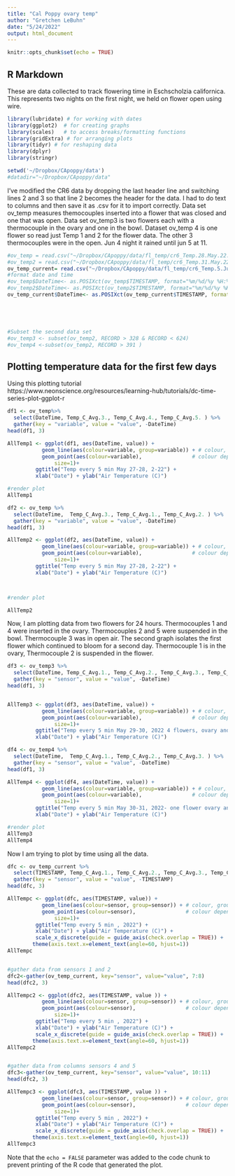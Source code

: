 ```yaml
---
title: "Cal Poppy ovary temp"
author: "Gretchen LeBuhn"
date: "5/24/2022"
output: html_document
---
```


```r
knitr::opts_chunk$set(echo = TRUE)
```

## R Markdown

These are data collected to track flowering time in Eschscholzia californica.  This represents two nights on the first night, we held on flower open using wire.

```r
library(lubridate) # for working with dates
library(ggplot2)  # for creating graphs
library(scales)   # to access breaks/formatting functions
library(gridExtra) # for arranging plots
library(tidyr) # for reshaping data
library(dplyr)
library(stringr)


```

```r
setwd('~/Dropbox/CApoppy/data')
#datadir="~/Dropbox/CApoppy/data"
```
I've modified the CR6 data by dropping the last header line and switching lines 2 and 3 so that line 2 becomes the header for the data.  I had to do text to columns and then save it as .csv for it to import correctly.  Data set ov_temp measures themocouples inserted into a flower that was closed and one that was open.  Data set ov_temp3 is two flowers each with a thermocouple in the ovary and one in the bowl.  Dataset ov_temp 4 is one flower so read just Temp 1 and 2 for the flower data.  The other 3 thermocouples were in the open.  Jun 4 night it rained until jun 5 at 11.
```r

#ov_temp = read.csv("~/Dropbox/CApoppy/data/fl_temp/cr6_Temp.28.May.22.csv", header = T, stringsAsFactors=FALSE)
#ov_temp2 = read.csv("~/Dropbox/CApoppy/data/fl_temp/cr6_Temp.31.May.22.csv", header = T, stringsAsFactors=FALSE)
ov_temp_current= read.csv("~/Dropbox/CApoppy/data/fl_temp/cr6_Temp.5.Jun.22.csv", header = T, stringsAsFactors=FALSE)
#format date and time
#ov_temp$DateTime<- as.POSIXct(ov_temp$TIMESTAMP, format="%m/%d/%y %H:%M", tz = "UTC")
#ov_temp2$DateTime<- as.POSIXct(ov_temp2$TIMESTAMP, format="%m/%d/%y %H:%M", tz = "UTC")
ov_temp_current$DateTime<- as.POSIXct(ov_temp_current$TIMESTAMP, format="%m/%d/%y %H:%M", tz = "UTC")





#Subset the second data set
#ov_temp3 <- subset(ov_temp2, RECORD > 328 & RECORD < 624) 
#ov_temp4 <-subset(ov_temp2, RECORD > 391 )

```

## Plotting temperature data for the first few days

Using this plotting tutorial
https://www.neonscience.org/resources/learning-hub/tutorials/dc-time-series-plot-ggplot-r

```r

df1 <- ov_temp%>%
  select(DateTime, Temp_C_Avg.3., Temp_C_Avg.4., Temp_C_Avg.5. ) %>%
  gather(key = "variable", value = "value", -DateTime)
head(df1, 3)

AllTemp1 <- ggplot(df1, aes(DateTime, value)) +
           geom_line(aes(colour=variable, group=variable)) + # colour, group both depend on variable
           geom_point(aes(colour=variable),                # colour depends on variable
               size=1)+
         ggtitle("Temp every 5 min May 27-28, 2-22") +
         xlab("Date") + ylab("Air Temperature (C)")

#render plot
AllTemp1

df2 <- ov_temp %>%
  select(DateTime,  Temp_C_Avg.3., Temp_C_Avg.1., Temp_C_Avg.2. ) %>%
  gather(key = "variable", value = "value", -DateTime)
head(df1, 3)

AllTemp2 <- ggplot(df2, aes(DateTime, value)) +
           geom_line(aes(colour=variable, group=variable)) + # colour, group both depend on variable
           geom_point(aes(colour=variable),                # colour depends on variable
               size=1)+
         ggtitle("Temp every 5 min May 27-28, 2-22") +
         xlab("Date") + ylab("Air Temperature (C)")



#render plot

AllTemp2
```
Now, I am plotting data from two flowers for 24 hours.  Thermocouples 1 and 4 were inserted in the ovary.  Thermocouples 2 and 5 were suspended in the bowl.  Thermocouple 3 was in open air.
The second graph isolates the first flower which continued to bloom for a second day.  Thermocouple 1 is in the ovary, Thermocouple 2 is suspended in the flower.  


```r

df3 <- ov_temp3 %>%
  select(DateTime, Temp_C_Avg.1., Temp_C_Avg.2., Temp_C_Avg.3., Temp_C_Avg.4., Temp_C_Avg.5.) %>%
  gather(key = "sensor", value = "value", -DateTime)
head(df1, 3)


AllTemp3 <- ggplot(df3, aes(DateTime, value)) +
           geom_line(aes(colour=variable, group=variable)) + # colour, group both depend on variable
           geom_point(aes(colour=variable),                # colour depends on variable
               size=1)+
         ggtitle("Temp every 5 min May 29-30, 2022 4 flowers, ovary and bowl") +
         xlab("Date") + ylab("Air Temperature (C)")

df4 <- ov_temp4 %>%
  select(DateTime,  Temp_C_Avg.1., Temp_C_Avg.2., Temp_C_Avg.3. ) %>%
  gather(key = "sensor", value = "value", -DateTime)
head(df1, 3)

AllTemp4 <- ggplot(df4, aes(DateTime, value)) +
           geom_line(aes(colour=variable, group=variable)) + # colour, group both depend on variable
           geom_point(aes(colour=variable),                # colour depends on variable
               size=1)+
         ggtitle("Temp every 5 min May 30-31, 2022- one flower ovary and bowl") +
         xlab("Date") + ylab("Air Temperature (C)")

#render plot
AllTemp3
AllTemp4
```

Now I am trying to plot by time using all the data.


```r

dfc <- ov_temp_current %>%
  select(TIMESTAMP, Temp_C_Avg.1., Temp_C_Avg.2., Temp_C_Avg.3., Temp_C_Avg.4., Temp_C_Avg.5.) %>%
  gather(key = "sensor", value = "value", -TIMESTAMP)
head(dfc, 3)

AllTempc <- ggplot(dfc, aes(TIMESTAMP, value)) +
           geom_line(aes(colour=sensor, group=sensor)) + # colour, group both depend on variable
           geom_point(aes(colour=sensor),                # colour depends on variable
               size=1)+
         ggtitle("Temp every 5 min , 2022") +
         xlab("Date") + ylab("Air Temperature (C)") +
         scale_x_discrete(guide = guide_axis(check.overlap = TRUE)) +
        theme(axis.text.x=element_text(angle=60, hjust=1))
AllTempc


#gather data from sensors 1 and 2
dfc2<-gather(ov_temp_current, key="sensor", value="value", 7:8)
head(dfc2, 3)

AllTempc2 <- ggplot(dfc2, aes(TIMESTAMP, value )) +
           geom_line(aes(colour=sensor, group=sensor)) + # colour, group both depend on variable
           geom_point(aes(colour=sensor),                # colour depends on variable
               size=1)+
         ggtitle("Temp every 5 min , 2022") +
         xlab("Date") + ylab("Air Temperature (C)") +
         scale_x_discrete(guide = guide_axis(check.overlap = TRUE)) +
        theme(axis.text.x=element_text(angle=60, hjust=1))
AllTempc2


#gather data from columns sensors 4 and 5
dfc3<-gather(ov_temp_current, key="sensor", value="value", 10:11)
head(dfc2, 3)

AllTempc3 <- ggplot(dfc3, aes(TIMESTAMP, value )) +
           geom_line(aes(colour=sensor, group=sensor)) + # colour, group both depend on variable
           geom_point(aes(colour=sensor),                # colour depends on variable
               size=1)+
         ggtitle("Temp every 5 min , 2022") +
         xlab("Date") + ylab("Air Temperature (C)") +
         scale_x_discrete(guide = guide_axis(check.overlap = TRUE)) +
        theme(axis.text.x=element_text(angle=60, hjust=1))
AllTempc3

```


Note that the `echo = FALSE` parameter was added to the code chunk to prevent printing of the R code that generated the plot.
